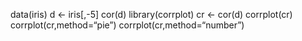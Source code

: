data(iris)
d <- iris[,-5]
cor(d)
library(corrplot)
cr <- cor(d)
corrplot(cr)
corrplot(cr,method="pie")
corrplot(cr,method="number")
